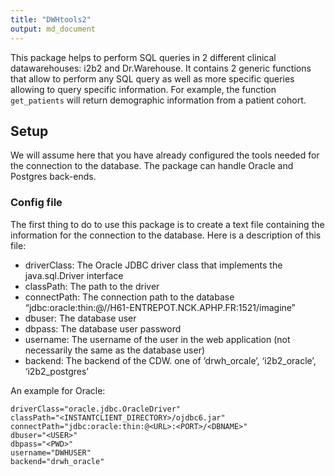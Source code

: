 ```yaml
---
title: "DWHtools2"
output: md_document
---
```


This package helps to perform SQL queries in 2 different clinical datawarehouses: i2b2 and Dr.Warehouse. 
It contains 2 generic functions that allow to perform any SQL query as well as more specific queries allowing to query specific information. For example, the function `get_patients` will return demographic information from a patient cohort. 

## Setup

We will assume here that you have already configured the tools needed for the connection to the database. The package can handle Oracle and Postgres back-ends. 

### Config file

The first thing to do to use this package is to create a text file containing the information for the connection to the database. 
Here is a description of this file: 

- driverClass: The Oracle JDBC driver class that implements the java.sql.Driver interface
- classPath: The path to the driver
- connectPath: The connection path to the database "jdbc:oracle:thin:@//H61-ENTREPOT.NCK.APHP.FR:1521/imagine"
- dbuser: The database user 
- dbpass: The database user password
- username: The username of the user in the web application (not necessarily the same as the database user)
- backend: The backend of the CDW. one of 'drwh_orcale', 'i2b2_oracle', 'i2b2_postgres'

An example for Oracle: 

```
driverClass="oracle.jdbc.OracleDriver"
classPath="<INSTANTCLIENT_DIRECTORY>/ojdbc6.jar"
connectPath="jdbc:oracle:thin:@<URL>:<PORT>/<DBNAME>"
dbuser="<USER>"
dbpass="<PWD>"
username="DWHUSER"
backend="drwh_oracle"
```
